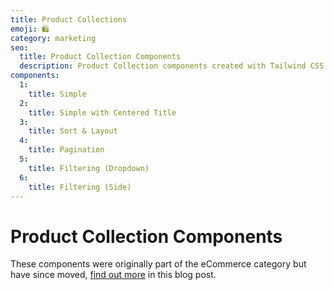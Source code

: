 ```yaml
---
title: Product Collections
emoji: 🛍
category: marketing
seo:
  title: Product Collection Components
  description: Product Collection components created with Tailwind CSS
components:
  1:
    title: Simple
  2:
    title: Simple with Centered Title
  3:
    title: Sort & Layout
  4:
    title: Pagination
  5:
    title: Filtering (Dropdown)
  6:
    title: Filtering (Side)
---
```


# Product Collection Components

These components were originally part of the eCommerce category but have since moved, [find out more](/blog/ecommerce-component-changes) in this blog post.

<CollectionList componentsData={componentsData} componentContainer={componentContainer} />
